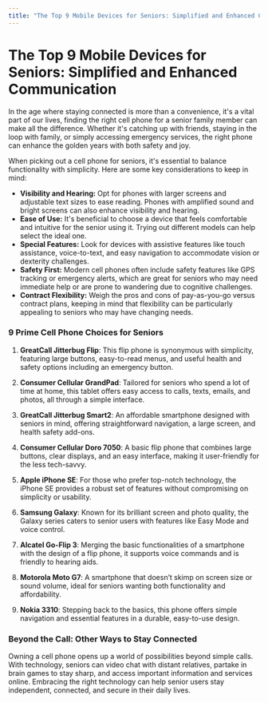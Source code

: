 ```yaml
---
title: "The Top 9 Mobile Devices for Seniors: Simplified and Enhanced Communication"
---
```


# The Top 9 Mobile Devices for Seniors: Simplified and Enhanced Communication

In the age where staying connected is more than a convenience, it's a vital part of our lives, finding the right cell phone for a senior family member can make all the difference. Whether it's catching up with friends, staying in the loop with family, or simply accessing emergency services, the right phone can enhance the golden years with both safety and joy.

When picking out a cell phone for seniors, it's essential to balance functionality with simplicity. Here are some key considerations to keep in mind:

- **Visibility and Hearing:** Opt for phones with larger screens and adjustable text sizes to ease reading. Phones with amplified sound and bright screens can also enhance visibility and hearing.
- **Ease of Use:** It's beneficial to choose a device that feels comfortable and intuitive for the senior using it. Trying out different models can help select the ideal one.
- **Special Features:** Look for devices with assistive features like touch assistance, voice-to-text, and easy navigation to accommodate vision or dexterity challenges.
- **Safety First:** Modern cell phones often include safety features like GPS tracking or emergency alerts, which are great for seniors who may need immediate help or are prone to wandering due to cognitive challenges.
- **Contract Flexibility:** Weigh the pros and cons of pay-as-you-go versus contract plans, keeping in mind that flexibility can be particularly appealing to seniors who may have changing needs.

### 9 Prime Cell Phone Choices for Seniors

1. **GreatCall Jitterbug Flip**: This flip phone is synonymous with simplicity, featuring large buttons, easy-to-read menus, and useful health and safety options including an emergency button.

2. **Consumer Cellular GrandPad**: Tailored for seniors who spend a lot of time at home, this tablet offers easy access to calls, texts, emails, and photos, all through a simple interface.

3. **GreatCall Jitterbug Smart2**: An affordable smartphone designed with seniors in mind, offering straightforward navigation, a large screen, and health safety add-ons.

4. **Consumer Cellular Doro 7050**: A basic flip phone that combines large buttons, clear displays, and an easy interface, making it user-friendly for the less tech-savvy.

5. **Apple iPhone SE**: For those who prefer top-notch technology, the iPhone SE provides a robust set of features without compromising on simplicity or usability.

6. **Samsung Galaxy**: Known for its brilliant screen and photo quality, the Galaxy series caters to senior users with features like Easy Mode and voice control.

7. **Alcatel Go-Flip 3**: Merging the basic functionalities of a smartphone with the design of a flip phone, it supports voice commands and is friendly to hearing aids.

8. **Motorola Moto G7**: A smartphone that doesn’t skimp on screen size or sound volume, ideal for seniors wanting both functionality and affordability.

9. **Nokia 3310**: Stepping back to the basics, this phone offers simple navigation and essential features in a durable, easy-to-use design.

### Beyond the Call: Other Ways to Stay Connected

Owning a cell phone opens up a world of possibilities beyond simple calls. With technology, seniors can video chat with distant relatives, partake in brain games to stay sharp, and access important information and services online. Embracing the right technology can help senior users stay independent, connected, and secure in their daily lives.

